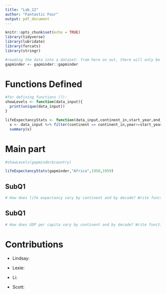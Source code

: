 ```yaml
---
title: "Lab_12"
author: "Fantastic Four"
output: pdf_document
---
```


```r
knitr::opts_chunk$set(echo = TRUE)
library(tidyverse)
library(lubridate)
library(forcats)
library(stringr)

#reading the data into a dataset: from here on out, there will only be functions
gapminder <- gapminder::gapminder

```

# Functions Defined
```r
#for defining functions (?):
showLevels <- function(data_input){
  print(unique(data_input))
}

lifeExpectancyStats <- function(data_input,continent_in,start_year,end_year)
  x <- data_input %>% filter(continent == continent_in,year>=start_year,year<=end_year) #summary(data_input$lifeExp)
  summary(x)
```
# Main part

```r
#showLevels(gapminder$country)

lifeExpectancyStats(gapminder,"Africa",1950,1959)
```
## SubQ1
```r
# How does life expectancy vary by continent and by decade? Write functions and employ iteration to calculate 5 statistics (min, max, mean, median, IQR=difference between 75%tile and 25%tile) for each continent for each decade.

```

## SubQ1
```r
# How does GDP per capita vary by continent and by decade? Write functions and employ iteration to calculate 5 statistics (min, max, mean, median, IQR=difference between 75%tile and 25%tile) for each continent for each decade.

```

# Contributions
* Lindsay: 

* Lexie: 

* Li:

* Scott: 
